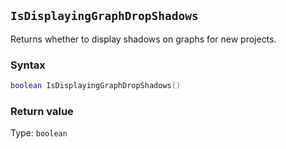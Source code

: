 ::: {.minipage data-latex="{\textwidth}"}
## `IsDisplayingGraphDropShadows`

Returns whether to display shadows on graphs for new projects.

### Syntax {-}

``` .lua
boolean IsDisplayingGraphDropShadows()
```

### Return value {-}

Type: `boolean`
:::
